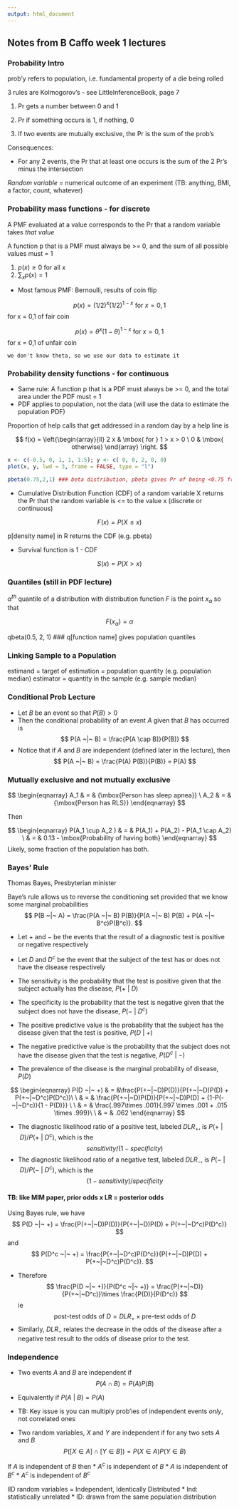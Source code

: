 ```yaml
---
output: html_document
---
```

## Notes from B Caffo week 1 lectures

### Probability Intro

prob'y refers to population, i.e. fundamental property of a die being rolled

3 rules are Kolmogorov's - see LittleInferenceBook, page 7

1) Pr gets a number between 0 and 1

2) Pr if something occurs is 1, if nothing, 0

3) If two events are mutually exclusive, the Pr is the sum of the prob's


Consequences:

* For any 2 events, the Pr that at least one occurs is the sum of the 2 Pr's minus the intersection



*Random variable* = numerical outcome of an experiment (TB: anything, BMI, a factor, count, whatever)



### Probability mass functions - for discrete

A PMF evaluated at a value corresponds to the Pr that a random variable takes *that value* 

A function p that is a PMF must always be >= 0, and the sum of all possible values must = 1

1) $p(x) \geq 0$ for all $x$
2) $\sum_{x} p(x) = 1$

    
* Most famous PMF: Bernoulli, results of coin flip

$$ p(x) = (1/2)^{x} (1/2)^{1-x} \mbox{ for }x = 0,1 $$ for x = 0,1 of fair coin
    
$$ p(x) = \theta^{x} (1 - \theta)^{1-x} \mbox{ for }x = 0,1 $$ for x = 0,1 of unfair coin
    
    we don't know theta, so we use our data to estimate it



### Probability density functions - for continuous
        
* Same rule: A function p that is a PDF must always be >= 0, and the total area under the PDF must = 1
* PDF applies to population, not the data (will use the data to estimate the population PDF)


Proportion of help calls that get addressed in a random day by a help line is 

$$ f(x) = \left{\begin{array}{ll} 2 x & \mbox{ for } 1 > x > 0 \ 0 & \mbox{ otherwise} \end{array} \right. $$

```r
x <- c(-0.5, 0, 1, 1, 1.5); y <- c( 0, 0, 2, 0, 0)
plot(x, y, lwd = 3, frame = FALSE, type = "l")

pbeta(0.75,2,1) ### beta distribution, pbeta gives Pr of being <0.75 from a beta distribution
```


* Cumulative Distribution Function (CDF) of a random variable X returns the Pr that the random variable is <= to the value x (discrete or continuous)

$$ F(x) = P(X \leq x) $$

p[density name] in R returns the CDF (e.g. pbeta)


* Survival function is 1 - CDF

$$ S(x) = P(X > x) $$
    



### Quantiles (still in PDF lecture)

$\alpha^{th}$ quantile of a distribution with distribution function $F$ is the point $x_\alpha$ so that 

$$ F(x_\alpha) = \alpha $$

qbeta(0.5, 2, 1) ### q[function name] gives population quantiles


### Linking Sample to a Population

estimand = target of estimation = population quantity (e.g. population median)
estimator = quantity in the sample (e.g. sample median)




### Conditional Prob Lecture


* Let $B$ be an event so that $P(B) > 0$
* Then the conditional probability of an event $A$ given that $B$ has occurred is $$ P(A ~|~ B) = \frac{P(A \cap B)}{P(B)} $$
* Notice that if $A$ and $B$ are independent (defined later in the lecture), then $$ P(A ~|~ B) = \frac{P(A) P(B)}{P(B)} = P(A) $$


### Mutually exclusive and not mutually exclusive

$$ \begin{eqnarray} A_1 & = & {\mbox{Person has sleep apnea}} \ A_2 & = & {\mbox{Person has RLS}} \end{eqnarray} $$

Then

$$ \begin{eqnarray} P(A_1 \cup A_2 ) & = & P(A_1) + P(A_2) - P(A_1 \cap A_2) \ & = & 0.13 - \mbox{Probability of having both} \end{eqnarray} $$ Likely, some fraction of the population has both.



### Bayes' Rule

Thomas Bayes, Presbyterian minister

Baye's rule allows us to reverse the conditioning set provided that we know some marginal probabilities $$ P(B ~|~ A) = \frac{P(A ~|~ B) P(B)}{P(A ~|~ B) P(B) + P(A ~|~ B^c)P(B^c)}. $$


* Let $+$ and $-$ be the events that the result of a diagnostic test is positive or negative respectively
* Let $D$ and $D^c$ be the event that the subject of the test has or does not have the disease respectively
* The sensitivity is the probability that the test is positive given that the subject actually has the disease, $P(+ ~|~ D)$
* The specificity is the probability that the test is negative given that the subject does not have the disease, $P(- ~|~ D^c)$


* The positive predictive value is the probability that the subject has the disease given that the test is positive, $P(D ~|~ +)$
* The negative predictive value is the probability that the subject does not have the disease given that the test is negative, $P(D^c ~|~ -)$
* The prevalence of the disease is the marginal probability of disease, $P(D)$



$$ \begin{eqnarray} P(D ~|~ +) & = &\frac{P(+~|~D)P(D)}{P(+~|~D)P(D) + P(+~|~D^c)P(D^c)}\ \ & = & \frac{P(+~|~D)P(D)}{P(+~|~D)P(D) + {1-P(-~|~D^c)}{1 - P(D)}} \ \ & = & \frac{.997\times .001}{.997 \times .001 + .015 \times .999}\ \ & = & .062 \end{eqnarray} $$



* The diagnostic likelihood ratio of a positive test, labeled $DLR_+$, is $P(+ ~|~ D) / P(+ ~|~ D^c)$, which is the $$sensitivity / (1 - specificity)$$
* The diagnostic likelihood ratio of a negative test, labeled $DLR_-$, is $P(- ~|~ D) / P(- ~|~ D^c)$, which is the $$(1 - sensitivity) / specificity$$


#### TB: like MIM paper, prior odds x LR = posterior odds

Using Bayes rule, we have $$ P(D ~|~ +) = \frac{P(+~|~D)P(D)}{P(+~|~D)P(D) + P(+~|~D^c)P(D^c)} $$ and $$ P(D^c ~|~ +) = \frac{P(+~|~D^c)P(D^c)}{P(+~|~D)P(D) + P(+~|~D^c)P(D^c)}. $$


* Therefore $$ \frac{P(D ~|~ +)}{P(D^c ~|~ +)} = \frac{P(+~|~D)}{P(+~|~D^c)}\times \frac{P(D)}{P(D^c)} $$ ie $$ \mbox{post-test odds of }D = DLR_+\times\mbox{pre-test odds of }D $$
* Similarly, $DLR_-$ relates the decrease in the odds of the disease after a negative test result to the odds of disease prior to the test.



### Independence


* Two events $A$ and $B$ are independent if $$P(A \cap B) = P(A)P(B)$$
* Equivalently if $P(A ~|~ B) = P(A)$

* TB: Key issue is you can multiply prob'ies of independent events _only_, not correlated ones
    
* Two random variables, $X$ and $Y$ are independent if for any two sets $A$ and $B$ $$P([X \in A] \cap [Y \in B]) = P(X\in A)P(Y\in B)$$

If $A$ is independent of $B$ then
    * $A^c$ is independent of $B$
    * $A$ is independent of $B^c$
    * $A^c$ is independent of $B^c$
    
IID random variables = Independent, Identically Distributed
    * Ind: statistically unrelated
    * ID: drawn from the same population distribution
